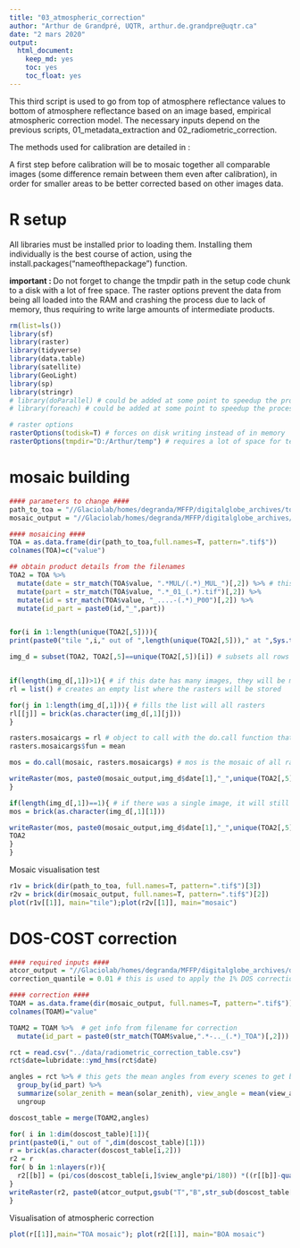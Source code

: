 ```yaml
---
title: "03_atmospheric_correction"
author: "Arthur de Grandpré, UQTR, arthur.de.grandpre@uqtr.ca"
date: "2 mars 2020"
output: 
  html_document: 
    keep_md: yes
    toc: yes
    toc_float: yes
---
```


This third script is used to go from top of atmosphere reflectance values to bottom of atmosphere reflectance based on an image based, empirical atmospheric correction model. The necessary inputs depend on the previous scripts, 01_metadata_extraction and 02_radiometric_correction.

The methods used for calibration are detailed in :

A first step before calibration will be to mosaic together all comparable images (some difference remain between them even after calibration), in order for smaller areas to be better corrected based on other images data.

# R setup

All libraries must be installed prior to loading them. Installing them individually is the best course of action, using the install.packages("nameofthepackage") function.

**important : ** Do not forget to change the tmpdir path in the setup code chunk to a disk with a lot of free space. The raster options prevent the data from being all loaded into the RAM and crashing the process due to lack of memory, thus requiring to write large amounts of intermediate products.

```r
rm(list=ls())
library(sf)
library(raster)
library(tidyverse)
library(data.table)
library(satellite)
library(GeoLight)
library(sp)
library(stringr)
# library(doParallel) # could be added at some point to speedup the process
# library(foreach) # could be added at some point to speedup the process

# raster options
rasterOptions(todisk=T) # forces on disk writing instead of in memory
rasterOptions(tmpdir="D:/Arthur/temp") # requires a lot of space for temporary file
```


# mosaic building


```r

#### parameters to change ####
path_to_toa = "//Glaciolab/homes/degranda/MFFP/digitalglobe_archives/toa/MUL/" # path to TOA MUL images, from the previous script
mosaic_output = "//Glaciolab/homes/degranda/MFFP/digitalglobe_archives/toa/mosaic/perdateid/" # path where to write mosaic MUL images (less files, but larger)


```

```r

#### mosaicing ####
TOA = as.data.frame(dir(path_to_toa,full.names=T, pattern=".tif$"))
colnames(TOA)=c("value")

## obtain product details from the filenames
TOA2 = TOA %>%
  mutate(date = str_match(TOA$value, ".*MUL/(.*)_MUL_")[,2]) %>% # this extracts the date from the name string 
  mutate(part = str_match(TOA$value, ".*_01_(.*).tif")[,2]) %>%
  mutate(id = str_match(TOA$value, "_....-(.*)_P00")[,2]) %>% 
  mutate(id_part = paste0(id,"_",part))


for(i in 1:length(unique(TOA2[,5]))){
print(paste0("tile ",i," out of ",length(unique(TOA2[,5]))," at ",Sys.time())) # to see progress

img_d = subset(TOA2, TOA2[,5]==unique(TOA2[,5])[i]) # subsets all rows for a single date


if(length(img_d[,1])>1){ # if this date has many images, they will be mosaiced together
rl = list() # creates an empty list where the rasters will be stored 

for(j in 1:length(img_d[,1])){ # fills the list will all rasters
rl[[j]] = brick(as.character(img_d[,1][j]))
}

rasters.mosaicargs = rl # object to call with the do.call function that will apply mosaic to all rasters
rasters.mosaicargs$fun = mean

mos = do.call(mosaic, rasters.mosaicargs) # mos is the mosaic of all rasters of a single date

writeRaster(mos, paste0(mosaic_output,img_d$date[1],"_",unique(TOA2[,5])[i],"_TOA_MOSAIC.tif"), overwrite=T)
}

if(length(img_d[,1])==1){ # if there was a single image, it will still be written as a mosaic, since it is a complete view of the scene
mos = brick(as.character(img_d[,1][1]))

writeRaster(mos, paste0(mosaic_output,img_d$date[1],"_",unique(TOA2[,5])[i],"_TOA_MOSAIC.tif"), overwrite=T)
TOA2
}
}

```

Mosaic visualisation test
```r
r1v = brick(dir(path_to_toa, full.names=T, pattern=".tif$")[3])
r2v = brick(dir(mosaic_output, full.names=T, pattern=".tif$")[2])
plot(r1v[[1]], main="tile");plot(r2v[[1]], main="mosaic")
```

# DOS-COST correction

```r
#### required inputs ####
atcor_output = "//Glaciolab/homes/degranda/MFFP/digitalglobe_archives/doscost/"
correction_quantile = 0.01 # this is used to apply the 1% DOS correction. taking the 1% quantile instead of minimum value, since real dark objects do not exist.
```


```r

#### correction ####
TOAM = as.data.frame(dir(mosaic_output, full.names=T, pattern=".tif$"))
colnames(TOAM)="value"

TOAM2 = TOAM %>%  # get info from filename for correction
  mutate(id_part = paste0(str_match(TOAM$value,".*-.._(.*)_TOA")[,2]))

rct = read.csv("../data/radiometric_correction_table.csv")
rct$date=lubridate::ymd_hms(rct$date)

angles = rct %>% # this gets the mean angles from every scenes to get best values for every mosaic
  group_by(id_part) %>% 
  summarize(solar_zenith = mean(solar_zenith), view_angle = mean(view_angle)) %>% 
  ungroup

doscost_table = merge(TOAM2,angles)

for( i in 1:dim(doscost_table)[1]){
print(paste0(i," out of ",dim(doscost_table)[1]))
r = brick(as.character(doscost_table[i,2]))
r2 = r
for( b in 1:nlayers(r)){
  r2[[b]] = (pi/cos(doscost_table[i,]$view_angle*pi/180)) *((r[[b]]-quantile(r[[b]], c(correction_quantile)))/cos(doscost_table[i,]$solar_zenith*pi/180))
}
writeRaster(r2, paste0(atcor_output,gsub("T","B",str_sub(doscost_table[i,2],-46))), overwrite=TRUE)
}
```

Visualisation of atmospheric correction 

```r
plot(r[[1]],main="TOA mosaic"); plot(r2[[1]], main="BOA mosaic")
```

